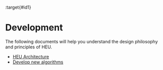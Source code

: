 :target{#id1}

# Development

The following documents will help you understand the design philosophy and principles of HEU.

<TableOfContents>


  - [HEU Architecture](arch.mdx)
  - [Develop new algorithms](phe_dev.mdx)
</TableOfContents>
